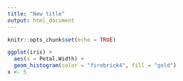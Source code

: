 ```yaml
---
title: "New title"
output: html_document
---
```


```r
knitr::opts_chunk$set(echo = TRUE)
```

```r
ggplot(iris) + 
  aes(x = Petal.Width) + 
  geom_histogram(color = "firebrick4", fill = "gold")
x <- 5
```

